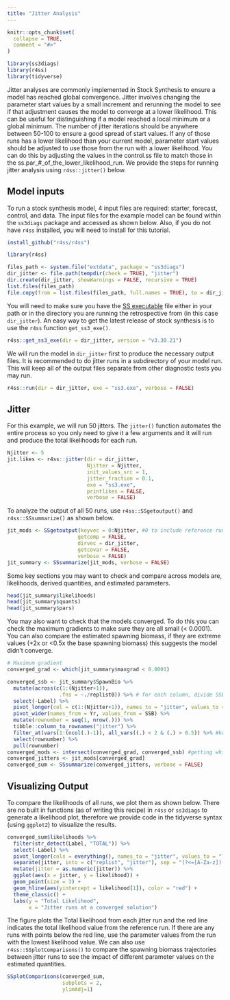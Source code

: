 ```yaml
---
title: "Jitter Analysis"
---
```


```r
knitr::opts_chunk$set(
  collapse = TRUE,
  comment = "#>"
)
```

```r
library(ss3diags)
library(r4ss)
library(tidyverse)
```

Jitter analyses are commonly implemented in Stock Synthesis to ensure a model has reached global convergence. Jitter involves changing the parameter start values by a small increment and rerunning the model to see if that adjustment causes the model to converge at a lower likelihood. This can be useful for distinguishing if a model reached a local minimum or a global minimum. The number of jitter iterations should be anywhere between 50-100 to ensure a good spread of start values. If any of those runs has a lower likelihood than your current model, parameter start values should be adjusted to use those from the run with a lower likelihood. You can do this by adjusting the values in the control.ss file to match those in the ss.par_#_of_the_lower_likelihood_run. We provide the steps for running jitter analysis using `r4ss::jitter()` below. 

## Model inputs  
To run a stock synthesis model, 4 input files are required: starter, forecast, control, and data. The input files for the example model can be found within the `ss3diags` package and accessed as shown below. Also, if you do not have `r4ss` installed, you will need to install for this tutorial. 

```r
install_github("r4ss/r4ss")
```

```r
library(r4ss) 

files_path <- system.file("extdata", package = "ss3diags")
dir_jitter <- file.path(tempdir(check = TRUE), "jitter")
dir.create(dir_jitter, showWarnings = FALSE, recursive = TRUE)
list.files(files_path)
file.copy(from = list.files(files_path, full.names = TRUE), to = dir_jitter)

```

You will need to make sure you have the [SS executable](https://github.com/nmfs-stock-synthesis/stock-synthesis) file either in your path or in the directory you are running the retrospective from (in this case `dir_jitter`). An easy way to get the latest release of stock synthesis is to use the `r4ss` function `get_ss3_exe()`.

```r
r4ss::get_ss3_exe(dir = dir_jitter, version = "v3.30.21")
```
 
We will run the model in `dir_jitter` first to produce the necessary output files. It is recommended to do jitter runs in a subdirectory of your model run. This will keep all of the output files separate from other diagnostic tests you may run. 
```r
r4ss::run(dir = dir_jitter, exe = "ss3.exe", verbose = FALSE)

```

## Jitter 
For this example, we will run 50 jitters. The `jitter()` function automates the entire process so you only need to give it a few arguments and it will run and produce the total likelihoods for each run. 

```r
Njitter <- 5 
jit.likes <- r4ss::jitter(dir = dir_jitter, 
                          Njitter = Njitter, 
                          init_values_src = 1, 
                          jitter_fraction = 0.1,
                          exe = "ss3.exe", 
                          printlikes = FALSE,
                          verbose = FALSE)
```

To analyze the output of all 50 runs, use `r4ss::SSgetoutput()` and `r4ss::SSsummarize()` as shown below. 

```r
jit_mods <- SSgetoutput(keyvec = 0:Njitter, #0 to include reference run
                       getcomp = FALSE, 
                       dirvec = dir_jitter, 
                       getcovar = FALSE, 
                       verbose = FALSE) 
jit_summary <- SSsummarize(jit_mods, verbose = FALSE)
```

Some key sections you may want to check and compare across models are, likelihoods, derived quantities, and estimated parameters. 
```r
head(jit_summary$likelihoods)
head(jit_summary$quants)
head(jit_summary$pars)
```

You may also want to check that the models converged. To do this you can check the maximum gradients to make sure they are all small (< 0.0001). You can also compare the estimated spawning biomass, if they are extreme values (+2x or <0.5x the base spawning biomass) this suggests the model didn't converge.

```r
# Maximum gradient
converged_grad <- which(jit_summary$maxgrad < 0.0001)

converged_ssb <- jit_summary$SpawnBio %>%  
  mutate(across(c(1:(Njitter+1)),
                 .fns = ~./replist0)) %>% # for each column, divide SSB by SSB from the reference run (replist0)
  select(-Label) %>% 
  pivot_longer(col = c(1:(Njitter+1)), names_to = "jitter", values_to = "SSB") %>% 
  pivot_wider(names_from = Yr, values_from = SSB) %>% 
  mutate(rownumber = seq(1, nrow(.))) %>% 
  tibble::column_to_rownames("jitter") %>% 
  filter_at(vars(1:(ncol(.)-1)), all_vars((.) < 2 & (.) > 0.5)) %>% #keep only 
  select(rownumber) %>% 
  pull(rownumber)
converged_mods <- intersect(converged_grad, converged_ssb) #getting which models are in both groups
converged_jitters <- jit_mods[converged_grad]
converged_sum <- SSsummarize(converged_jitters, verbose = FALSE)
```


## Visualizing Output
To compare the likelihoods of all runs, we plot them as shown below. There are no built in functions (as of writing this recipe) in `r4ss` or `ss3diags` to generate a likelihood plot, therefore we provide code in the tidyverse syntax (using `ggplot2`) to visualize the results. 
```r
converged_sum$likelihoods %>% 
  filter(str_detect(Label, "TOTAL")) %>% 
  select(-Label) %>% 
  pivot_longer(cols = everything(), names_to = "jitter", values_to = "likelihood") %>% 
  separate(jitter, into = c("replist", "jitter"), sep = "(?<=[A-Za-z])(?=[0-9])") %>% 
  mutate(jitter = as.numeric(jitter)) %>% 
  ggplot(aes(x = jitter, y = likelihood)) +
  geom_point(size = 3) +
  geom_hline(aes(yintercept = likelihood[1]), color = "red") +
  theme_classic() +
  labs(y = "Total Likelihood", 
       x = "Jitter runs at a converged solution")
```

The figure plots the Total likelihood from each jitter run and the red line indicates the total likelihood value from the reference run. If there are any runs with points below the red line, use the parameter values from the run with the lowest likelihood value. 
We can also use `r4ss::SSplotComparisons()` to compare the spawning biomass trajectories between jitter runs to see the impact of different parameter values on the estimated quantities. 
```r
SSplotComparisons(converged_sum,     
                  subplots = 2,
                  ylimAdj=1)
```

